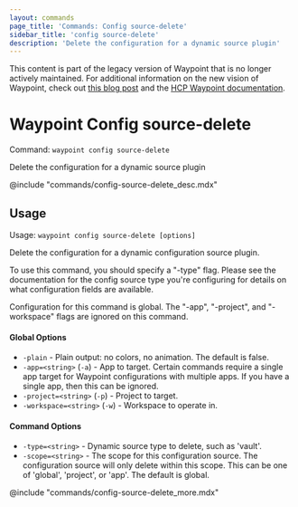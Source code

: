 ```yaml
---
layout: commands
page_title: 'Commands: Config source-delete'
sidebar_title: 'config source-delete'
description: 'Delete the configuration for a dynamic source plugin'
---
```


<Warning>

This content is part of the legacy version of Waypoint that is no longer actively maintained. For additional information on the new vision of Waypoint, check out [this blog post](https://www.hashicorp.com/blog/a-new-vision-for-hcp-waypoint) and the [HCP Waypoint documentation](/hcp/docs/waypoint).

</Warning>

# Waypoint Config source-delete

Command: `waypoint config source-delete`

Delete the configuration for a dynamic source plugin

@include "commands/config-source-delete_desc.mdx"

## Usage

Usage: `waypoint config source-delete [options]`

Delete the configuration for a dynamic configuration source plugin.

To use this command, you should specify a "-type" flag. Please see the
documentation for the config source type you're configuring for details on
what configuration fields are available.

Configuration for this command is global. The "-app", "-project", and
"-workspace" flags are ignored on this command.

#### Global Options

- `-plain` - Plain output: no colors, no animation. The default is false.
- `-app=<string>` (`-a`) - App to target. Certain commands require a single app target for Waypoint configurations with multiple apps. If you have a single app, then this can be ignored.
- `-project=<string>` (`-p`) - Project to target.
- `-workspace=<string>` (`-w`) - Workspace to operate in.

#### Command Options

- `-type=<string>` - Dynamic source type to delete, such as 'vault'.
- `-scope=<string>` - The scope for this configuration source. The configuration source will only delete within this scope. This can be one of 'global', 'project', or 'app'. The default is global.

@include "commands/config-source-delete_more.mdx"
